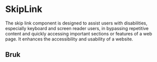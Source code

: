 
<Meta of={SkipLinkStories} />

# SkipLink

The skip link component is designed to assist users with disabilities, especially keyboard and screen reader users, in bypassing repetitive content and quickly accessing important sections or features of a web page. It enhances the accessibility and usability of a website.

<Primary />
<Controls />

## Bruk
